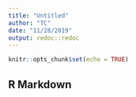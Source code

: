 ```yaml
---
title: "Untitled"
author: "TC"
date: "11/28/2019"
output: redoc::redoc
---
```


```r
knitr::opts_chunk$set(echo = TRUE)
```

## R Markdown


```r

```

